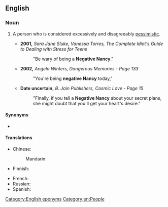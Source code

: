 ==English==

===Noun===
{{en-noun}}

# {{lb|en|pejorative|informal}} A person who is considered excessively and disagreeably [[pessimistic]].
#* '''2001,''' ''Sara Jane Sluke, Vanessa Torres, The Complete Idiot's Guide to Dealing with Stress for Teens''
#*: "Be wary of being a '''Negative Nancy'''."
#* '''2002,''' ''Angela Winters, Dangerous Memories - Page 133''
#*: "You're being '''negative Nancy''' today,"
#* '''Date uncertain,''' ''B. Jain Publishers, Cosmic Love - Page 15''
#*: "Finally, if you tell a '''Negative Nancy''' about your secret plans, she might doubt that you'll get your heart's desire."

====Synonyms====
* {{l|en|Debbie Downer}}

====Translations====
{{trans-top|person who is considered excessively pessimistic}}
* Chinese:
*: Mandarin: {{t-needed|cmn}}
* Finnish: {{t|fi|[[negatiivinen]] [[Niilo|niilo]]}} {{qualifier|rare}}
{{trans-mid}}
* French: {{t|fr|poupée qui fait non|f}}
* Russian: {{t-needed|ru}}
* Spanish: {{t-needed|es}}
{{trans-bottom}}

[[Category:English eponyms]]
[[Category:en:People]]